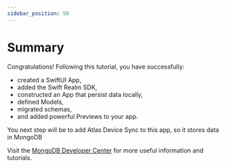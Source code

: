 ```yaml
---
sidebar_position: 50
---
```


# Summary

Congratulations! Following this tutorial, you have successfully:
* created a SwiftUI App,
* added the Swift Realm SDK,
* constructed an App that persist data locally,
* defined Models,
* migrated schemas,
* and added powerful Previews to your app.

You next step will be to add Atlas Device Sync to this app, so it stores data in MongoDB

Visit the [MongoDB Developer Center](https://mongodb.com/developer/?utm_campaign=devrel&utm_source=workshop&utm_medium=cta&utm_content=soccer_workshop&utm_term=stanimira_vlaeva) for more useful information and tutorials.
